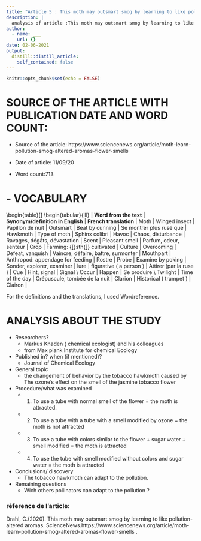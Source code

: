 ```yaml
---
title: "Article 5 : This moth may outsmart smog by learning to like pollution-altered aromas"
description: |
  analysis of article :This moth may outsmart smog by learning to like pollution-altered aromas 
author:
  - name: ___
    url: {}
date: 02-06-2021
output:
  distill::distill_article:
    self_contained: false
---
```


```r
knitr::opts_chunk$set(echo = FALSE)
```

# SOURCE OF THE ARTICLE WITH PUBLICATION DATE AND WORD COUNT: 

* Source of the article: https://www.sciencenews.org/article/moth-learn-pollution-smog-altered-aromas-flower-smells

* Date of article: 11/09/20

* Word count:713

# - VOCABULARY

\begin{table}[]
\begin{tabular}{lll}
| **Word from the text** | **Synonym/definition in English** | **French translation**              |
Moth                   | Winged insect                     | Papillon de nuit                    |
Outsmart               | Beat by cunning                   | Se montrer plus rusé que            |
Hawkmoth               | Type of moth                      | Sphinx colibri                      |
Havoc                  | Chaos, disturbance                | Ravages, dégâts, dévastation        |
Scent                  | Pleasant smell                    | Parfum, odeur, senteur              |
Crop                   | Farming: {[}sth{]} cultivated     | Culture                             |
Overcoming             | Defeat, vanquish                  | Vaincre, défaire, battre, surmonter |
Mouthpart              | Anthropod: appendage for feeding  | Rostre                              |
Probe                  | Examine by poking                 | Sonder, explorer, examiner          |
lure                   | figurative ( a person )           | Attirer (par la ruse )              |
Cue                    | Hint, signal                      | Signal                              \\
Occur                  | Happen                            | Se produire                         \\
Twilight               | Time of the day                   | Crépuscule, tombée de la nuit       |
Clarion                | Historical ( trumpet )            | Clairon                            |




For the definitions and the translations, I used Wordreference.

# ANALYSIS ABOUT THE STUDY

* Researchers?
  + Markus Knaden ( chemical ecologist) and his colleagues 
  + from Max plank Institute for chemical Ecology


* Published in? when (if mentioned)? 
  + Journal of Chemical Ecology




* General topic
  + the changement of behavior by the tobacco hawkmoth caused by The ozone’s effect on the smell of the jasmine tobacco flower


* Procedure/what was examined 
  + 1.	To use a tube with normal smell of the flower = the moth is attracted.
  + 2.	To use a tube with a tube with a smell modified by ozone = the moth is not attracted
  + 3.	To use a tube with colors similar to the flower + sugar water + smell modified = the moth is attracted
  + 4.	To use the tube with smell modified without colors and sugar water = the moth is attracted


* Conclusions/ discovery 
  + The tobacco hawkmoth can adapt to the pollution.


* Remaining questions
  + Wich others pollinators can adapt to the pollution ?


### réference de l'article:
Drahl, C.(2020). This moth may outsmart smog by learning to like pollution-altered aromas. ScienceNews.https://www.sciencenews.org/article/moth-learn-pollution-smog-altered-aromas-flower-smells .





